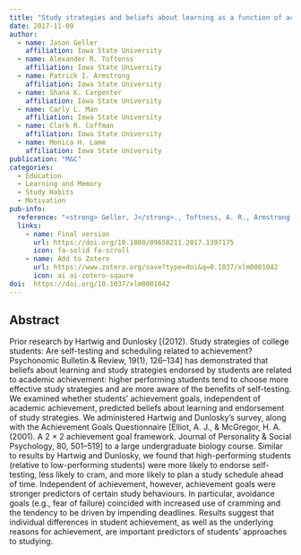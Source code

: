 ```yaml
---
title: "Study strategies and beliefs about learning as a function of academic achievement and achievement goals"
date: 2017-11-09
author:
  - name: Jason Geller
    affiliation: Iowa State University
  - name: Alexander R. Toftenss
    affiliation: Iowa State University
  - name: Patrick I. Armstrong
    affiliation: Iowa State University
  - name: Shana K. Carpenter
    affiliation: Iowa State University
  - name: Carly L. Man
    affiliation: Iowa State University
  - name: Clark R. Coffman
    affiliation: Iowa State University
  - name: Monica H. Lamm
    affiliation: Iowa State University
publication: "M&C"
categories: 
  - Education
  - Learning and Memory
  - Study Habits
  - Motivation
pub-info:
  reference: "<strong> Geller, J</strong>., Toftness, A. R., Armstrong, P. I., Carpenter, S. K., Manz, C. L., Coffman, C. R., & Lamm, M. H. (2018). Study strategies and beliefs about learning as a function of academic achievement and achievement goals.<em> Memory</em>, 26(5), 683–690. https://doi.org/10.1080/09658211.2017.1397175"
  links:
    - name: Final version
      url: https://doi.org/10.1080/09658211.2017.1397175
      icon: fa-solid fa-scroll
    - name: Add to Zotero
      url: https://www.zotero.org/save?type=doi&q=0.1037/xlm0001042
      icon: ai ai-zotero-sqaure
doi:  https://doi.org/10.1037/xlm0001042
---
```


## Abstract

Prior research by Hartwig and Dunlosky [(2012). Study strategies of college students: Are self-testing and scheduling related to achievement? Psychonomic Bulletin & Review, 19(1), 126–134] has demonstrated that beliefs about learning and study strategies endorsed by students are related to academic achievement: higher performing students tend to choose more effective study strategies and are more aware of the benefits of self-testing. We examined whether students’ achievement goals, independent of academic achievement, predicted beliefs about learning and endorsement of study strategies. We administered Hartwig and Dunlosky’s survey, along with the Achievement Goals Questionnaire [Elliot, A. J., & McGregor, H. A. (2001). A 2 × 2 achievement goal framework. Journal of Personality & Social Psychology, 80, 501–519] to a large undergraduate biology course. Similar to results by Hartwig and Dunlosky, we found that high-performing students (relative to low-performing students) were more likely to endorse self-testing, less likely to cram, and more likely to plan a study schedule ahead of time. Independent of achievement, however, achievement goals were stronger predictors of certain study behaviours. In particular, avoidance goals (e.g., fear of failure) coincided with increased use of cramming and the tendency to be driven by impending deadlines. Results suggest that individual differences in student achievement, as well as the underlying reasons for achievement, are important predictors of students’ approaches to studying.
